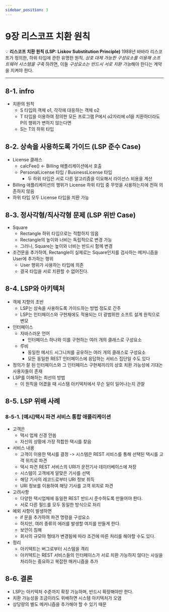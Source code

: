 ```yaml
---
sidebar_position: 3
---
```


# 9장 리스코프 치환 원칙

💡 **리스코프 치환 원칙 (LSP: Liskov Substitution Principle)** 1988년 바바라 리스코프가 정의한, 하위 타입에 관한 유명한 원칙.
_상호 대체 가능한 구성요소를 이용해 소프트웨어 시스템을 구축_ 하려면,
이들 *구성요소는 반드시 서로 치환 가능*해야 한다는 계약을 지켜야 한다.

---

## 8-1. infro

- 치환의 원칙
  - S 타입의 객체 o1, 각각에 대응하는 객체 o2
  - T 타입을 이용하여 정의한 모든 프로그램 P에서 o2자리에 o1을 치환하더라도 P의 행위가 변하지 않는다면
  - S는 T의 하위 타입

## 8-2. 상속을 사용하도록 가이드 (LSP 준수 Case)

- License 클래스
  - calcFee() <- Billing 애플리케이션에서 호출
  - PersonalLicense 타입 / BusinessLicense 타입
    - 두 하위 타입은 서로 다른 알고리즘을 이요해서 라이선스 비용을 계산
- Billing 애플리케이션의 행위가 License 하위 타입 중 무엇을 사용하는지에 전혀 의존하지 않음
- 하위 타입 모두 License 타입을 치환 가능

## 8-3. 정사각형/직사각형 문제 (LSP 위반 Case)

- Square
  - Rectangle 하위 타입으로는 적합하지 않음
  - Rectangle의 높이와 너비는 독립적으로 변경 가능
  - 그러나, Square는 높이와 너비는 반드시 함께 변경
- 조건문을 추가하여, Rectangle이 실제로는 Square인지를 검사하는 메커니즘을 User에 추가하는 행위
  - User 행위가 사용하는 타입에 의존
  - 결국 타입을 서로 치환할 수 없어진다.

## 8-4. LSP와 아키텍처

- 객체 지향의 초반
  - LSP는 상속을 사용하도록 가이드하는 방법 정도로 간주
  - LSP는 인터페이스와 구현체에도 적용되는 더 광범위한 소프트 설계 원칙으로 변모
- 인터페이스
  - 자바스러운 언어
    - 인터페이스 하나와 이를 구현하는 여러 개의 클래스로 구성요소
  - 루비
    - 동일한 메서드 시그니처를 공유하는 여러 개의 클래스로 구성요소
    - 모든 동일한 REST 인터페이스에 응답하는 서비스 집단일 수도 있다
- 정의가 잘 된 인터페이스와 그 인터페이스 구현체끼리의 상호 치환 가능성에 기대논 사용자들이 존재
- LSP를 이해하는 최선의 방법
  - 이 원칙을 어겼을 때 시스템 아키텍처에서 무슨 일이 일어나는지 관찰

## 8-5. LSP 위배 사례

### 8-5-1. [예시]택시 파견 서비스 통합 애플리케이션

- 고객은
  - 택시 업체 신경 안씀
  - 자신의 상황에 가장 적합한 택시를 찾음
- 서비스 내용
  - 고객이 이용한 택시를 결정 -> 시스템은 REST 서비스를 통해 선택된 택시를 고객 위치로 파견
  - 택시 파견 REST 서비스의 URI가 운전기사 데이터베이스에 저장
  - 시스템이 고객에게 알맞은 기사를 선택
  - 해당 기사의 레코드로부터 URI 정보 취득
  - URI 정보를 이용하여 해당 기사를 고객 위치로 파견
- 고려사항
  - 다양한 택시업체에 동일한 REST 반드시 준수하도록 만들어야 한다.
  - 서로 다른 필드를 모두 동일한 방식으로 처리
- 예외 사항이 발생하면
  - if 문을 추가하여 파견 명령을 구성요소
  - 하지만, 여러 종류의 에러를 발생할 여지를 만들게 한다.
  - 보안이 침해
  - 회사의 규모야 형태가 변경됨에 따라 조건에 따른 처리를 해야할 수도 있다.
- 정리
  - 아키텍트는 버그로부터 시스템을 격리
  - 아키텍트는 REST 서비스들의 인터페이스가 서로 치환 가능하지 않다는
    사실을 처리하는 중요하고 복잡한 매커니즘을 추가

## 8-6. 결론

- LSP는 아키텍처 수준까지 확장 가능하며, 반드시 확장해야만 한다.
- 치환 가능성을 조금이라도 위배하면 시스템 아키텍처가 오염
- 상당량의 별도 메커니즘을 추가해야 할 수 있기 때문

